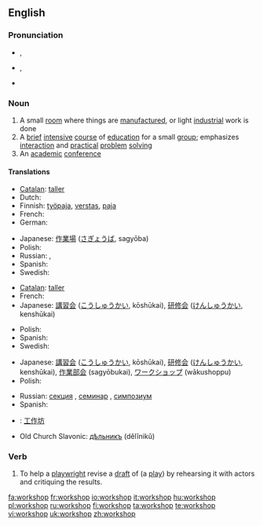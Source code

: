 {{was wotd|2007|December|24}}
==English==

===Pronunciation===
* {{a|RP}} {{IPA|/ˈwɜːk.ʃɒp/}}, {{SAMPA|/"w3:k.SQp/}}
* {{a|US}} {{IPA|/ˈwɝːk.ʃɑːp/}}, {{SAMPA|/"w3`k.SA:p/}}
* {{audio|en-us-workshop.ogg|Audio (US)}}

===Noun===
{{en-noun|sg=[[work]][[shop]]}}

# A small [[room]] where things are [[manufacture]]d, or light [[industrial]] work is done
# A [[brief]] [[intensive]] [[course]] of [[education]] for a small [[group]]; emphasizes [[interaction]] and [[practical]] [[problem]] [[solving]]
# An [[academic]] [[conference]]

====Translations====
{{trans-top|a small room where things are manufactured, or light industrial work is done}}
* [[Catalan]]: [[taller]] {{m}}
* Dutch: {{t+|nl|atelier|n}}
* Finnish: [[työpaja]], [[verstas]], [[paja]]
* French: {{t+|fr|atelier|m}}
* German: {{t+|de|Werkstatt|f}}
{{trans-mid}}
* Japanese: [[作業場]] ([[さぎょうば]], sagyōba)
* Polish: {{t|pl|warsztat|m}}
* Russian: {{t+|ru|мастерская|f|sc=Cyrl}}, {{t+|ru|цех|m|sc=Cyrl}}
* Spanish: {{t+|es|taller|m}}
* Swedish: {{t-|sv|verkstad|c}}
{{trans-bottom}}

{{trans-top|a brief intensive course of education for a small group}}
* [[Catalan]]: [[taller]] {{m}}
* French: {{t+|fr|atelier|m}}
* Japanese: [[講習会]] ([[こうしゅうかい]], kōshūkai), [[研修会]] ([[けんしゅうかい]], kenshūkai)
{{trans-mid}}
* Polish: {{t|pl|warsztaty|pl}}
* Spanish: {{t+|es|taller|m}}
* Swedish: {{t-|sv|workshop|c}}
{{trans-bottom}}

{{trans-top|an academic conference}}
* Japanese: [[講習会]] ([[こうしゅうかい]], kōshūkai), [[研修会]] ([[けんしゅうかい]], kenshūkai), [[作業部会]] (sagyōbukai), [[ワークショップ]] (wākushoppu)
* Polish: {{t|pl|warsztaty akademickie|pl}}
{{trans-mid}}
* Russian: [[секция]] {{f}}, [[семинар]] {{m}}, [[симпозиум]] {{m}}
* Spanish: {{t+|es|taller|m}}
{{trans-bottom}}

{{checktrans-top}}
* {{ttbc|Chinese}}: [[工作坊]]
{{checktrans-mid}}
* Old Church Slavonic: [[дѣльникъ]] (dělĭnikŭ) {{m}}
{{checktrans-bottom}}

===Verb===
{{en-verb|workshops|workshopping|workshopped}}
# {{transitive}} To help a [[playwright]] revise a [[draft]] of (a [[play]]) by rehearsing it with actors and critiquing the results.

[[fa:workshop]]
[[fr:workshop]]
[[io:workshop]]
[[it:workshop]]
[[hu:workshop]]
[[pl:workshop]]
[[ru:workshop]]
[[fi:workshop]]
[[ta:workshop]]
[[te:workshop]]
[[vi:workshop]]
[[uk:workshop]]
[[zh:workshop]]
